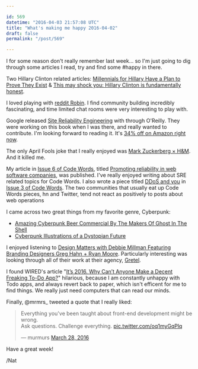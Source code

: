 ```yaml
---

id: 569
datetime: "2016-04-03 21:57:08 UTC"
title: "What's making me happy 2016-04-02"
draft: false
permalink: "/post/569"

---
```


I for some reason don't really remember last week... so I'm just going to dig through some articles I read, try and find some #happy in there.

Two Hillary Clinton related articles: [Millennials for Hillary Have a Plan to Prove They Exist](http://www.wired.com/2016/03/millennials-hillary-plan-prove-exist/) & [This may shock you: Hillary Clinton is fundamentally honest](http://www.theguardian.com/commentisfree/2016/mar/28/hillary-clinton-honest-transparency-jill-abramson).

I loved playing with [reddit Robin](http://www.redditblog.com/2016/04/robin.html). I find community building incredibly fascinating, and time limited chat rooms were very interesting to play with.

Google released [Site Reliability Engineering](http://shop.oreilly.com/product/0636920041528.do) with through O'Reilly. They were working on this book when I was there, and really wanted to contribute. I'm looking forward to reading it.  It's [34% off on Amazon right now](http://amzn.to/1RVWHYr).

The only April Fools joke that I really enjoyed was [Mark Zuckerberg × H&M](http://markforhm.com/). And it killed me.

My article in [Issue 6 of Code Words](https://codewords.recurse.com/issues/six), titled [Promoting reliability in web software companies](https://codewords.recurse.com/issues/six/promoting-reliability-in-web-software-companies), was published. I've really enjoyed writing about SRE related topics for Code Words. I also wrote a piece titled [DDoS and you](https://codewords.recurse.com/issues/three/ddos-and-you) in [Issue 3 of Code Words](https://codewords.recurse.com/issues/three). The two communities that usually eat up Code Words pieces, hn and Twitter, tend not react as positively to posts about web operations

I came across two great things from my favorite genre, Cyberpunk:

* [Amazing Cyberpunk Beer Commercial By The Makers Of Ghost In The Shell](http://io9.gizmodo.com/amazing-cyberpunk-beer-commercial-by-the-makers-of-ghos-1554510274)
* [Cyberpunk Illustrations of a Dystopian Future](http://thecreatorsproject.vice.com/blog/cyberpunk-art-book-gonzales)

I enjoyed listening to [Design Matters with Debbie Millman Featuring Branding Designers Greg Hahn \+ Ryan Moore](http://designobserver.com/feature/greg-hahn--ryan-moore/39250/). Particularly interesting was looking through all of their work at their agency, [Gretel](http://gretelny.com/).

I found WIRED's article "[It’s 2016. Why Can’t Anyone Make a Decent Freaking To-Do App?](http://www.wired.com/2016/03/best-to-do-list-app?mbid=social_fb)" hilarious, because I am constantly unhappy with Todo apps, and always revert back to paper, which isn't efficent for me to find things. We really just need computers that can read our minds.

Finally, @mrmrs\_ tweeted a quote that I really liked:

<blockquote class="twitter-tweet" data-lang="en">Everything you&#39;ve been taught about front-end development might be wrong. <br>Ask questions. Challenge everything. <a href="https://t.co/oq1myGqPlq">pic.twitter.com/oq1myGqPlq</a></p>&mdash; murmurs <a href="https://twitter.com/mrmrs\_/status/714594239502557184">March 28, 2016</a></blockquote>

Have a great week\!

/Nat
